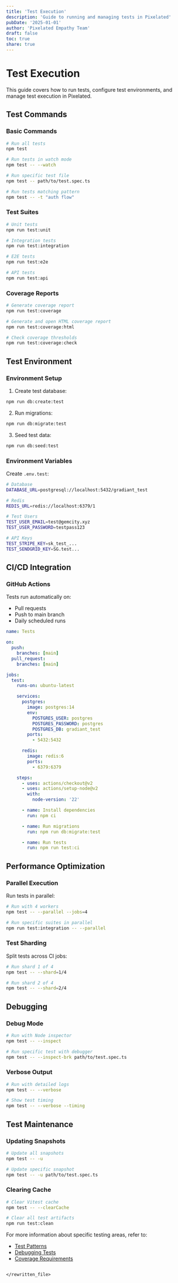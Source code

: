 ```yaml
---
title: 'Test Execution'
description: 'Guide to running and managing tests in Pixelated'
pubDate: '2025-01-01'
author: 'Pixelated Empathy Team'
draft: false
toc: true
share: true
---
```


# Test Execution

This guide covers how to run tests, configure test environments, and manage test execution in Pixelated.

## Test Commands

### Basic Commands

```bash
# Run all tests
npm test

# Run tests in watch mode
npm test -- --watch

# Run specific test file
npm test -- path/to/test.spec.ts

# Run tests matching pattern
npm test -- -t "auth flow"
```

### Test Suites

```bash
# Unit tests
npm run test:unit

# Integration tests
npm run test:integration

# E2E tests
npm run test:e2e

# API tests
npm run test:api
```

### Coverage Reports

```bash
# Generate coverage report
npm run test:coverage

# Generate and open HTML coverage report
npm run test:coverage:html

# Check coverage thresholds
npm run test:coverage:check
```

## Test Environment

### Environment Setup

1. Create test database:

```bash
npm run db:create:test
```

2. Run migrations:

```bash
npm run db:migrate:test
```

3. Seed test data:

```bash
npm run db:seed:test
```

### Environment Variables

Create `.env.test`:

```bash
# Database
DATABASE_URL=postgresql://localhost:5432/gradiant_test

# Redis
REDIS_URL=redis://localhost:6379/1

# Test Users
TEST_USER_EMAIL=test@gemcity.xyz
TEST_USER_PASSWORD=testpass123

# API Keys
TEST_STRIPE_KEY=sk_test_...
TEST_SENDGRID_KEY=SG.test...
```

## CI/CD Integration

### GitHub Actions

Tests run automatically on:

- Pull requests
- Push to main branch
- Daily scheduled runs

```yaml
name: Tests

on:
  push:
    branches: [main]
  pull_request:
    branches: [main]

jobs:
  test:
    runs-on: ubuntu-latest

    services:
      postgres:
        image: postgres:14
        env:
          POSTGRES_USER: postgres
          POSTGRES_PASSWORD: postgres
          POSTGRES_DB: gradiant_test
        ports:
          - 5432:5432

      redis:
        image: redis:6
        ports:
          - 6379:6379

    steps:
      - uses: actions/checkout@v2
      - uses: actions/setup-node@v2
        with:
          node-version: '22'

      - name: Install dependencies
        run: npm ci

      - name: Run migrations
        run: npm run db:migrate:test

      - name: Run tests
        run: npm run test:ci
```

## Performance Optimization

### Parallel Execution

Run tests in parallel:

```bash
# Run with 4 workers
npm test -- --parallel --jobs=4

# Run specific suites in parallel
npm run test:integration -- --parallel
```

### Test Sharding

Split tests across CI jobs:

```bash
# Run shard 1 of 4
npm test -- --shard=1/4

# Run shard 2 of 4
npm test -- --shard=2/4
```

## Debugging

### Debug Mode

```bash
# Run with Node inspector
npm test -- --inspect

# Run specific test with debugger
npm test -- --inspect-brk path/to/test.spec.ts
```

### Verbose Output

```bash
# Run with detailed logs
npm test -- --verbose

# Show test timing
npm test -- --verbose --timing
```

## Test Maintenance

### Updating Snapshots

```bash
# Update all snapshots
npm test -- -u

# Update specific snapshot
npm test -- -u path/to/test.spec.ts
```

### Clearing Cache

```bash
# Clear Vitest cache
npm test -- --clearCache

# Clear all test artifacts
npm run test:clean
```

For more information about specific testing areas, refer to:

- [Test Patterns](/testing/patterns)
- [Debugging Tests](/testing/debugging)
- [Coverage Requirements](/testing/coverage)

```

</rewritten_file>
```
